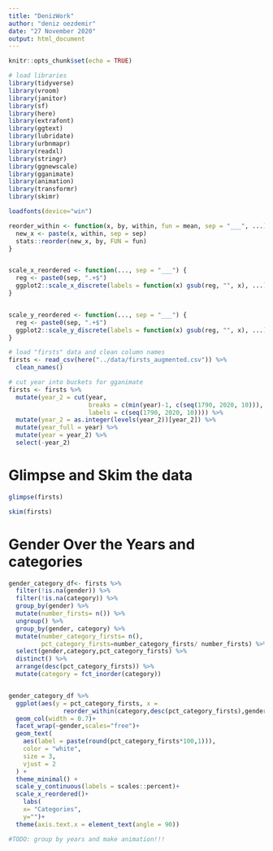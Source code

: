 ```yaml
---
title: "DenizWork"
author: "deniz oezdemir"
date: "27 November 2020"
output: html_document
---
```


```r
knitr::opts_chunk$set(echo = TRUE)
```

```r
# load libraries
library(tidyverse)
library(vroom)
library(janitor)
library(sf)
library(here)
library(extrafont)
library(ggtext)
library(lubridate)
library(urbnmapr)
library(readxl)
library(stringr)
library(ggnewscale)
library(gganimate)
library(animation)
library(transformr)
library(skimr)

loadfonts(device="win")
```


```r
reorder_within <- function(x, by, within, fun = mean, sep = "___", ...) {
  new_x <- paste(x, within, sep = sep)
  stats::reorder(new_x, by, FUN = fun)
}


scale_x_reordered <- function(..., sep = "___") {
  reg <- paste0(sep, ".+$")
  ggplot2::scale_x_discrete(labels = function(x) gsub(reg, "", x), ...)
}


scale_y_reordered <- function(..., sep = "___") {
  reg <- paste0(sep, ".+$")
  ggplot2::scale_y_discrete(labels = function(x) gsub(reg, "", x), ...)
}

```

```r
# load "firsts" data and clean column names
firsts <- read_csv(here("../data/firsts_augmented.csv")) %>% 
  clean_names()

# cut year into buckets for gganimate
firsts <- firsts %>% 
  mutate(year_2 = cut(year, 
                      breaks = c(min(year)-1, c(seq(1790, 2020, 10))), 
                      labels = c(seq(1790, 2020, 10)))) %>% 
  mutate(year_2 = as.integer(levels(year_2))[year_2]) %>% 
  mutate(year_full = year) %>%
  mutate(year = year_2) %>% 
  select(-year_2)
```
# Glimpse and Skim the data
```r
glimpse(firsts)

skim(firsts)

```



# Gender Over the Years and categories

```r
gender_category_df<- firsts %>% 
  filter(!is.na(gender)) %>% 
  filter(!is.na(category)) %>% 
  group_by(gender) %>% 
  mutate(number_firsts= n()) %>% 
  ungroup() %>% 
  group_by(gender, category) %>% 
  mutate(number_category_firsts= n(),
         pct_category_firsts=number_category_firsts/ number_firsts) %>% 
  select(gender,category,pct_category_firsts) %>% 
  distinct() %>% 
  arrange(desc(pct_category_firsts)) %>% 
  mutate(category = fct_inorder(category))


gender_category_df %>% 
  ggplot(aes(y = pct_category_firsts, x = 
               reorder_within(category,desc(pct_category_firsts),gender))) +
  geom_col(width = 0.7)+
  facet_wrap(~gender,scales="free")+
  geom_text(
    aes(label = paste(round(pct_category_firsts*100,1))), 
    color = "white", 
    size = 3,
    vjust = 2
  ) +
  theme_minimal() +
  scale_y_continuous(labels = scales::percent)+
  scale_x_reordered()+
    labs(
    x= "Categories",
    y="")+
  theme(axis.text.x = element_text(angle = 90))

#TODO: group by years and make animation!!!

```

